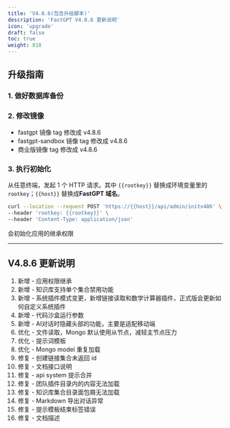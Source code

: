 ```yaml
---
title: 'V4.8.6(包含升级脚本)'
description: 'FastGPT V4.8.6 更新说明'
icon: 'upgrade'
draft: false
toc: true
weight: 818
---
```


## 升级指南

### 1. 做好数据库备份

### 2. 修改镜像

- fastgpt 镜像 tag 修改成 v4.8.6
- fastgpt-sandbox 镜像 tag 修改成 v4.8.6
- 商业版镜像 tag 修改成 v4.8.6

### 3. 执行初始化

从任意终端，发起 1 个 HTTP 请求。其中 `{{rootkey}}` 替换成环境变量里的 `rootkey`；`{{host}}` 替换成**FastGPT 域名**。

```bash
curl --location --request POST 'https://{{host}}/api/admin/initv486' \
--header 'rootkey: {{rootkey}}' \
--header 'Content-Type: application/json'
```

会初始化应用的继承权限

-------

## V4.8.6 更新说明

1. 新增 - 应用权限继承 
2. 新增 - 知识库支持单个集合禁用功能 
3. 新增 - 系统插件模式变更，新增链接读取和数学计算器插件，正式版会更新如何自定义系统插件 
4. 新增 - 代码沙盒运行参数 
5. 新增 - AI对话时隐藏头部的功能，主要是适配移动端 
6. 优化 - 文件读取，Mongo 默认使用从节点，减轻主节点压力 
7. 优化 - 提示词模板 
8. 优化 - Mongo model 重复加载 
9. 修复 - 创建链接集合未返回 id 
10. 修复 - 文档接口说明 
11. 修复 - api system 提示合并
12. 修复 - 团队插件目录内的内容无法加载 
13. 修复 - 知识库集合目录面包屑无法加载 
14. 修复 - Markdown 导出对话异常 
15. 修复 -  提示模板结束标签错误
16. 修复 - 文档描述
